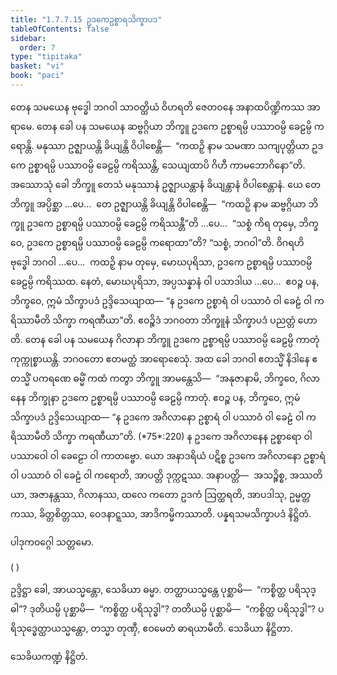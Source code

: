 ```yaml
---
title: "1.7.7.15 ဥဒကေဥစ္စာရသိက္ခာပဒ"
tableOfContents: false
sidebar:
  order: 7
type: "tipitaka"
basket: "vi"
book: "paci"
---
```



<DynamicBreadcrumb />

<Division number="653" book="paci">

<Paragraph number="2082" book="paci">
တေန သမယေန ဗုဒ္ဓေါ ဘဂဝါ သာဝတ္ထိယံ ဝိဟရတိ ဇေတဝနေ အနာထပိဏ္ဍိကဿ အာရာမေ. တေန ခေါ ပန သမယေန ဆဗ္ဗဂ္ဂိယာ ဘိက္ခူ ဥဒကေ ဥစ္စာရမ္ပိ ပဿာဝမ္ပိ ခေဠမ္ပိ ကရောန္တိ. မနုဿာ ဥဇ္ဈာယန္တိ ခိယျန္တိ ဝိပါစေန္တိ—  “ကထဉှိ နာမ သမဏာ သကျပုတ္တိယာ ဥဒကေ ဥစ္စာရမ္ပိ ပဿာဝမ္ပိ ခေဠမ္ပိ ကရိဿန္တိ, သေယျထာပိ ဂိဟီ ကာမဘောဂိနော”တိ.
</Paragraph>

<Paragraph number="2083" book="paci">
အဿောသုံ ခေါ ဘိက္ခူ တေသံ မနုဿာနံ ဥဇ္ဈာယန္တာနံ ခိယျန္တာနံ ဝိပါစေန္တာနံ. ယေ တေ ဘိက္ခူ အပ္ပိစ္ဆာ …ပေ…  တေ ဥဇ္ဈာယန္တိ ခိယျန္တိ ဝိပါစေန္တိ—  “ကထဉှိ နာမ ဆဗ္ဗဂ္ဂိယာ ဘိက္ခူ ဥဒကေ ဥစ္စာရမ္ပိ ပဿာဝမ္ပိ ခေဠမ္ပိ ကရိဿန္တီ”တိ …ပေ…  “သစ္စံ ကိရ တုမှေ, ဘိက္ခဝေ, ဥဒကေ ဥစ္စာရမ္ပိ ပဿာဝမ္ပိ ခေဠမ္ပိ ကရောထာ”တိ? “သစ္စံ, ဘဂဝါ”တိ. ဝိဂရဟိ ဗုဒ္ဓေါ ဘဂဝါ …ပေ…  ကထဉှိ နာမ တုမှေ, မောဃပုရိသာ, ဥဒကေ ဥစ္စာရမ္ပိ ပဿာဝမ္ပိ ခေဠမ္ပိ ကရိဿထ. နေတံ, မောဃပုရိသာ, အပ္ပသန္နာနံ ဝါ ပသာဒါယ …ပေ…  ဧဝဉ္စ ပန, ဘိက္ခဝေ, ဣမံ သိက္ခာပဒံ ဥဒ္ဒိသေယျာထ—
</Paragraph>

<Paragraph number="2084" book="paci">
<Emphasis>“န ဥဒကေ ဥစ္စာရံ ဝါ ပဿာဝံ ဝါ ခေဠံ ဝါ ကရိဿာမီတိ သိက္ခာ ကရဏီယာ”</Emphasis>တိ.
</Paragraph>

<Paragraph number="2085" book="paci">
ဧဝဉ္စိဒံ ဘဂဝတာ ဘိက္ခူနံ သိက္ခာပဒံ ပညတ္တံ ဟောတိ.
</Paragraph>

</Division>
<Division number="654" book="paci">

<Paragraph number="2086" book="paci">
တေန ခေါ ပန သမယေန ဂိလာနာ ဘိက္ခူ ဥဒကေ ဥစ္စာရမ္ပိ ပဿာဝမ္ပိ ခေဠမ္ပိ ကာတုံ ကုက္ကုစ္စာယန္တိ. ဘဂဝတော ဧတမတ္ထံ အာရောစေသုံ. အထ ခေါ ဘဂဝါ ဧတသ္မိံ နိဒါနေ ဧတသ္မိံ ပကရဏေ ဓမ္မိံ ကထံ ကတွာ ဘိက္ခူ အာမန္တေသိ—  “အနုဇာနာမိ, ဘိက္ခဝေ, ဂိလာနေန ဘိက္ခုနာ ဥဒကေ ဥစ္စာရမ္ပိ ပဿာဝမ္ပိ ခေဠမ္ပိ ကာတုံ. ဧဝဉ္စ ပန, ဘိက္ခဝေ, ဣမံ သိက္ခာပဒံ ဥဒ္ဒိသေယျာထ—
</Paragraph>

<Paragraph number="2087" book="paci">
<Emphasis>“န ဥဒကေ အဂိလာနော ဥစ္စာရံ ဝါ ပဿာဝံ ဝါ ခေဠံ ဝါ ကရိဿာမီတိ သိက္ခာ ကရဏီယာ”</Emphasis>တိ. (*75*:<Emphasis>220</Emphasis>)
</Paragraph>

<Paragraph number="2088" book="paci">
န ဥဒကေ အဂိလာနေန ဥစ္စာရော ဝါ ပဿာဝေါ ဝါ ခေဠော ဝါ ကာတဗ္ဗော. ယော အနာဒရိယံ ပဋိစ္စ ဥဒကေ အဂိလာနော ဥစ္စာရံ ဝါ ပဿာဝံ ဝါ ခေဠံ ဝါ ကရောတိ, အာပတ္တိ ဒုက္ကဋဿ.
</Paragraph>

<Paragraph number="2089" book="paci">
အနာပတ္တိ—  အသဉ္စိစ္စ, အဿတိယာ, အဇာနန္တဿ, ဂိလာနဿ, ထလေ ကတော ဥဒကံ ဩတ္ထရတိ, အာပဒါသု, ဥမ္မတ္တကဿ, ခိတ္တစိတ္တဿ, ဝေဒနာဋ္ဋဿ, အာဒိကမ္မိကဿာတိ.

</Paragraph>
</Division>

<Paragraph number="2090" type="center" book="paci">
ပန္နရသမသိက္ခာပဒံ နိဋ္ဌိတံ.

  
ပါဒုကဝဂ္ဂေါ သတ္တမော.

  
( )


</Paragraph>

<Paragraph number="2091" book="paci">
ဥဒ္ဒိဋ္ဌာ ခေါ, အာယသ္မန္တော, သေခိယာ ဓမ္မာ. တတ္ထာယသ္မန္တေ ပုစ္ဆာမိ—  “ကစ္စိတ္ထ ပရိသုဒ္ဓါ”? ဒုတိယမ္ပိ ပုစ္ဆာမိ—  “ကစ္စိတ္ထ ပရိသုဒ္ဓါ”? တတိယမ္ပိ ပုစ္ဆာမိ—  “ကစ္စိတ္ထ ပရိသုဒ္ဓါ”? ပရိသုဒ္ဓေတ္ထာယသ္မန္တော, တသ္မာ တုဏှီ, ဧဝမေတံ ဓာရယာမီတိ.

</Paragraph>

<Paragraph number="2092" type="center" book="paci">
သေခိယာ နိဋ္ဌိတာ.

  
သေခိယကဏ္ဍံ နိဋ္ဌိတံ.
</Paragraph>